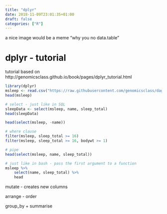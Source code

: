 ```yaml
---
title: "dplyr"
date: 2018-11-09T23:01:35+01:00
draft: false
categories: ["R"]
---
```


a nice image would be a meme "why you no data.table"

# dplyr - tutorial

tutorial based on
http://genomicsclass.github.io/book/pages/dplyr_tutorial.html

```r
library(dplyr)
msleep <- read.csv("https://raw.githubusercontent.com/genomicsclass/dagdata/master/inst/extdata/msleep_ggplot2.csv")
head(msleep)

# select - just like in SQL
sleepData <- select(msleep, name, sleep_total)
head(sleepData)

head(select(msleep, -name))

# where clause
filter(msleep, sleep_total >= 16)
filter(msleep, sleep_total >= 16, bodywt >= 1)

# pipe
head(select(msleep, name, sleep_total))

# just like in bash - pass the first argument to a function
msleep %>% 
    select(name, sleep_total) %>% 
    head
```

mutate - creates new columns

arrange - order

group_by + summarise
